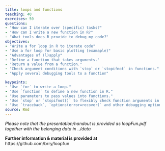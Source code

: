 ```yaml
---
title: loops and functions
teaching: 40
exercises: 50
questions:
- "How can I iterate over (specific) tasks?"
- "How can I write a new function in R?"
- "What tools does R provide to debug my code?"
objectives:
- "Write a for loop in R to iterate code"
- "Use a for loop for basic plotting (examaple)"
- "Advantages of (l)apply"
- "Define a function that takes arguments."
- "Return a value from a function."
- "Check argument conditions with `stop` or `stopifnot` in functions."
- "Apply several debugging tools to a function"

keypoints:
- "Use `for` to write a loop." 
- "Use `function` to define a new function in R."
- "Use parameters to pass values into functions."
- "Use `stop` or `stopifnot()` to flexibly check function arguments in R."
- "Use `traceback`, `options(error=recover)` and other debugging options." 
source: Rmd
---
```


*Please note that the presentation/handout is provided as loopFun.pdf together with the belonging data in ../data*


**Further information & material is provided at** https://github.com/brry/loopfun 